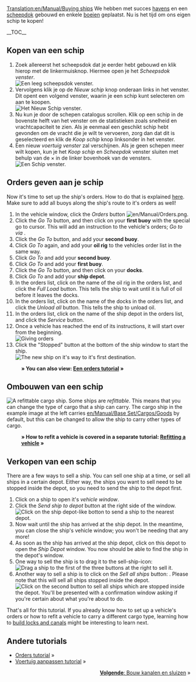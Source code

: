 [[Translation:en/Manual/Buying ships]]
{{nl/Vertaling|en/Manual/Buying ships|33}}
{{nl/Manual/Tutorial/Tutorial}}
We hebben met succes [[nl/Bouwen haven|havens]] en een [[nl/Manual/Bouw dok|scheepdok]] gebouwd en enkele [[nl/Manual/Plaats boeien|boeien]] geplaatst. Nu is het tijd om ons eigen schip te kopen!

__TOC__
==Kopen van een schip==
# Zoek allereerst het scheepsdok dat je eerder hebt gebouwd en klik hierop met de linkermuisknop. Hiermee open je het ''Scheepsdok venster''.<br/>[[File:en/Manual/Buying-ships-1.png|none|frame|Een leeg scheepsdok venster.]]
# Vervolgens klik je op de ''Nieuw schip'' knop onderaan links in het venster. Dit opent een volgend venster, waarin je een schip kunt selecteren om aan te koopen.<br/>[[File:en/Manual/Buying-ships-2.png|none|frame|Het Nieuw Schip venster.]]
# Nu kun je door de schepen catalogus scrollen. Klik op een schip in de bovenste helft van het venster om de statistieken zoals snelheid en vrachtcapaciteit te zien. Als je eenmaal een geschikt schip hebt gevonden om de vracht die je wilt te vervoeren, zorg dan dat dit is geselecteerd en klik de ''Koop schip'' knop linksonder in het venster.
# Een nieuw ''voertuig venster'' zal verschijnen. Als je geen schepen meer wilt kopen, kun je het ''Koop schip'' en ''Scheepdok'' venster sluiten met behulp van de &times; in de linker bovenhoek van de vensters.<br/>[[File:en/Manual/Buying-ships-3.png|none|frame|Een Schip venster.]]

==Orders geven aan je schip==
Now it's time to set up the ship's orders. How to do that is explained [[en/Manual/Orders|here]]. Make sure to add all buoys along the ship's route to it's orders as well!

#In the vehicle window, click the ''Orders'' button [[File:en/Manual/Orders.png]].
#Click the ''Go To'' button, and then click on your '''first buoy''' with the special go to cursor. This will add an instruction to the vehicle's orders; ''Go to via <first buoy name>''.
#Click the ''Go To'' button, and add your '''second buoy'''.
#Click ''Go To'' again, and add your '''oil rig''' to the vehicles order list in the same way.
#Click ''Go To'' and add your '''second buoy'''.
#Click ''Go To'' and add your '''first buoy'''.
#Click the ''Go To'' button, and then click on your '''docks'''.
#Click ''Go To'' and add your '''ship depot'''.
#In the orders list, click on the name of the oil rig in the orders list, and click the ''Full Load'' button. This tells the ship to wait until it is full of oil before it leaves the docks.
#In the orders list, click on the name of the docks in the orders list, and click the ''Unload all'' button. This tells the ship to unload oil.
#In the orders list, click on the name of the ship depot in the orders list, and click the ''Service'' button.
#Once a vehicle has reached the end of its instructions, it will start over from the beginning.<br/>[[File:en/Manual/Buying-ships-orders.png|frame|none|Giving orders]]
#Click the "Stopped" button at the bottom of the ship window to start the ship.<br/>[[File:en/Manual/Buying-ships-4.png|none|frame|The new ship on it's way to it's first destination.]]
:'''&raquo; You can also view: [[nl/Manual/Orders|Een orders tutorial]] &raquo;'''

==Ombouwen van een schip==
[[File:en/Manual/Buying-ships-5.png|left|frame|A refittable cargo ship.]]
Some ships are ''refittable''. This means that you can change the type of cargo that a ship can carry. The cargo ship in the example image at the left carries [[en/Manual/Base Set/Cargos/Goods]] by default, but this can be changed to allow the ship to carry other types of cargo.

:'''&raquo; How to refit a vehicle is covered in a separate tutorial: [[en/Manual/Refit|Refitting a vehicle]] &raquo;'''

{{en/-}}
==Verkopen van een schip==
There are a few ways to sell a ship. You can sell one ship at a time, or sell all ships in a certain depot. Either way, the ships you want to sell need to be stopped inside the depot, so you need to send the ship to the depot first.

# Click on a ship to open it's ''vehicle window''.
# Click the ''Send ship to depot'' button at the right side of the window.<br/>[[File:en/Manual/Buying-ships-6.png|none|frame|Click on the ship depot-like botton to send a ship to the nearest depot.]]
# Now wait until the ship has arrived at the ship depot. In the meantime, you can close the ship's vehicle window; you won't be needing that any more!
# As soon as the ship has arrived at the ship depot, click on this depot to open the ''Ship Depot'' window. You now should be able to find the ship in the depot's window. 
# One way to sell the ship is to drag it to the sell-ship-icon:<br/>[[File:en/Manual/Buying-ships-7.png|none|frame|Drag a ship to the first of the three buttons at the right to sell it.]]
# Another way to sell a ship is to click on the ''Sell all ships'' button: . Please note that this will sell all ships stopped inside the depot.<br/>[[File:en/Manual/Buying-ships-8.png|none|frame|Click on the second button to sell all ships which are stopped inside the depot. You'll be presented with a confirmation window asking if you're certain about what you're about to do.]]

That's all for this tutorial. If you already know how to set up a vehicle's orders or how to refit a vehicle to carry a different cargo type, learning how to [[en/Manual/Building canals|build locks and canals]] might be interesting to learn next.

==Andere tutorials==
*[[nl/Manual/Orders|Orders tutorial]] &raquo;
*[[nl/Manual/Voertuig aanpassen|Voertuig aanpassen tutorial]] &raquo;

<span style="float: right">[[nl/Manual/Bouw kanalen en sluizen|'''Volgende''': Bouw kanalen en sluizen]] &raquo;</span>